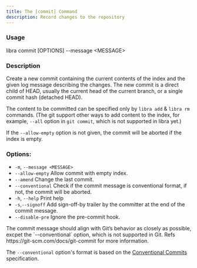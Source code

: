 ```yaml
---
title: The [commit] Command
description: Record changes to the repository
---
```


### Usage

libra commit [OPTIONS] --message \<MESSAGE\>

### Description

Create a new commit containing the current contents of the index and the given log message describing the changes. The new commit is a direct child of HEAD, usually the current head of the current branch, or a single commit hash (detached HEAD).

The content to be committed can be specified only by `libra add` & `libra rm` commands. (The git support other ways to add content to the index, for example, `--all` option in `git commit`, which is not supported in libra yet.)

If the `--allow-empty` option is not given, the commit will be aborted if the index is empty.

### Options:

-   `-m`, `--message <MESSAGE>`
-   `--allow-empty`
    Allow commit with empty index.
-   `--amend`
    Change the last commit.
-   `--conventional`
    Check if the commit message is conventional format, if not, the commit will be aborted.
-   `-h`, `--help` Print help
-   `-s`,`--signoff` Add sign-off-by trailer by the committer at the end of the commit message.
-   `--disable-pre` Ignore the pre-commit hook. 

<Note type="note" title="Note">
The commit message should align with Git’s behavior as closely as possible, excpet the `--conventional` option, which is not supported in Git. Refs https://git-scm.com/docs/git-commit for more information.

The `--conventional` option's format is based on the [Conventional Commits](https://www.conventionalcommits.org/en/v1.0.0/) specification.

</Note>
